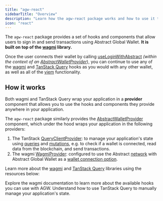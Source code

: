 ```yaml
---
title: "agw-react"
sidebarTitle: "Overview"
description: "Learn how the agw-react package works and how to use it to interact with the Abstract Global Wallet."
icon: "react"
---
```


The `agw-react` package provides a set of hooks and components that allow users to sign in and send
transactions using Abstract Global Wallet. **It is built on top of the [wagmi](https://wagmi.sh/) library.**

Once the user connects their wallet by calling [useLoginWithAbstract](/abstract-global-wallet/agw-react/hooks/useLoginWithAbstract) _(within the context
of an [AbstractWalletProvider](/abstract-global-wallet/agw-react/AbstractWalletProvider)_),
you can continue to use any of the [wagmi](https://wagmi.sh/) and [TanStack Query](https://tanstack.com/query/latest/docs/framework/react/overview)
hooks as you would with any other wallet, as well as all of the [viem](https://viem.sh/) functionality.

## How it works

Both wagmi and TanStack Query wrap your application in a **provider** component that allows you
to use the hooks and components they provide anywhere in your application.

The `agw-react` package similarly provides the [AbstractWalletProvider](/abstract-global-wallet/agw-react/AbstractWalletProvider) component,
which under the hood wraps your application in the following providers:

1. The TanStack [QueryClientProvider](https://tanstack.com/query/latest/docs/framework/react/reference/QueryClientProvider):
   to manage your application's state using [queries](https://wagmi.sh/react/guides/tanstack-query) and [mutations](https://wagmi.sh/react/guides/tanstack-query),
   e.g. to check if a wallet is connected, read data from the blockchain, and send transactions.
2. The wagmi [WagmiProvider](https://wagmi.sh/react/api/WagmiProvider): configured to use the Abstract [network](/connect-to-abstract)
   with Abstract Global Wallet as a [wallet connection option](https://wagmi.sh/react/guides/connect-wallet).

Learn more about the [wagmi](https://wagmi.sh/) and [TanStack Query](https://tanstack.com/query/latest/docs/framework/react/overview)
libraries using the resources below:

<CardGroup cols={2}>
  <Card title="Wagmi Documentation" icon="book" href="https://wagmi.sh/">
    Explore the wagmi documentation to learn more about the available hooks you
    can use with AGW.
  </Card>
  <Card
    title="TanStack Query Docs"
    icon="book"
    href="https://tanstack.com/query/latest/docs/react/overview"
  >
    Understand how to use TanStack Query to manually manage your application's
    state.
  </Card>
</CardGroup>

